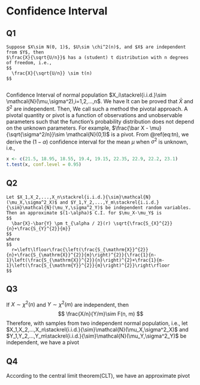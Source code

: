 # Confidence Interval

## Q1 

```definition
Suppose $X\sim N(0, 1)$, $U\sim \chi^2(n)$, and $X$ are independent from $Y$, then 
$\frac{X}{\sqrt{U/n}}$ has a (student) t distribution with n degrees of freedom, i.e., 
$$
  \frac{X}{\sqrt{U/n}} \sim t(n)
$$
  
```

Confidence Interval of normal population $X_i\stackrel{i.i.d.}\sim \mathcal{N}(\mu,\sigma^2),i=1,2,...,n$. We have 
\begin{align}
\bar X \sim \mathcal{N}(\mu,\frac{\sigma^2}{n}), \quad \frac{(n-1)S^2}{\sigma^2}\sim \chi^2(n-1)
\end{align}
It can be proved that $\bar X$ and $S^2$ are independent. Then, 
\begin{equation}
\frac{\frac{\bar X - \mu}{\sqrt{\sigma^2/n}}}{\sqrt{\frac{(n-1)S^2}{\sigma^2} / (n-1)}} = \frac{\bar X -\mu}{S/\sqrt{n}}\sim t(n-1)
(#eq:tn)
\end{equation}
We call such a method the pivotal approach. A pivotal quantity or pivot is a function of observations and unobservable parameters such that the function's probability distribution does not depend on the unknown parameters. For example, $\frac{\bar X - \mu}{\sqrt{\sigma^2/n}}\sim \mathcal{N}(0,1)$ is a pivot. From \@ref(eq:tn), we derive the $(1-\alpha)$ confidence interval for the mean $\mu$ when $\sigma^2$ is unknown, i.e., 
\begin{equation}
\bar X \pm t_{\alpha/2}(n-1)\frac{S}{\sqrt{n}}
\end{equation}

```r
x <- c(21.5, 18.95, 18.55, 19.4, 19.15, 22.35, 22.9, 22.2, 23.1)
t.test(x, conf.level = 0.95)
```

## Q2 

```theorem
Let $X_1,X_2,...,X_n\stackrel{i.i.d.}{\sim}\mathcal{N}(\mu_X,\sigma^2_X)$ and $Y_1,Y_2,...,Y_m\stackrel{i.i.d.}{\sim}\mathcal{N}(\mu_Y,\sigma^2_Y)$ be independent random variables. Then an approximate $(1-\alpha)$ C.I. for $\mu_X-\mu_Y$ is 
$$
  \bar{X}-\bar{Y} \pm t_{\alpha / 2}(r) \sqrt{\frac{S_{X}^{2}}{n}+\frac{S_{Y}^{2}}{m}}
$$
where
$$
  r=\left\lfloor\frac{\left(\frac{S_{\mathrm{X}}^{2}}{n}+\frac{S_{\mathrm{X}}^{2}}{m}\right)^{2}}{\frac{1}{n-1}\left(\frac{S_{\mathrm{X}}^{2}}{n}\right)^{2}+\frac{1}{m-1}\left(\frac{S_{\mathrm{Y}}^{2}}{m}\right)^{2}}\right\rfloor
$$
```

## Q3

If $X\sim \chi^2(n)$ and $Y\sim\chi^2(m)$ are independent, then 
$$
\frac{X/n}{Y/m}\sim F(n, m)
$$
Therefore, with samples from two independent normal population, i.e., let $X_1,X_2,...,X_n\stackrel{i.i.d.}{\sim}\mathcal{N}(\mu_X,\sigma^2_X)$ and $Y_1,Y_2,...,Y_m\stackrel{i.i.d.}{\sim}\mathcal{N}(\mu_Y,\sigma^2_Y)$ be independent, we have a pivot 
\begin{equation}
\frac{\frac{(n-1)S_X^2}{\sigma^2_X} / (n-1)}{\frac{(m-1)S_Y^2}{\sigma^2_Y}/(m-1)} = \frac{S_X^2/\sigma^2_X}{S_Y^2/\sigma^2_Y}\sim F(n-1, m-1)
\end{equation}

## Q4

According to the central limit theorem(CLT), we have an approximate pivot 
\begin{equation}
\frac{\bar X - EX}{\sqrt{Var X}}\rightarrow \mathcal{N}(0,1)
\end{equation}


